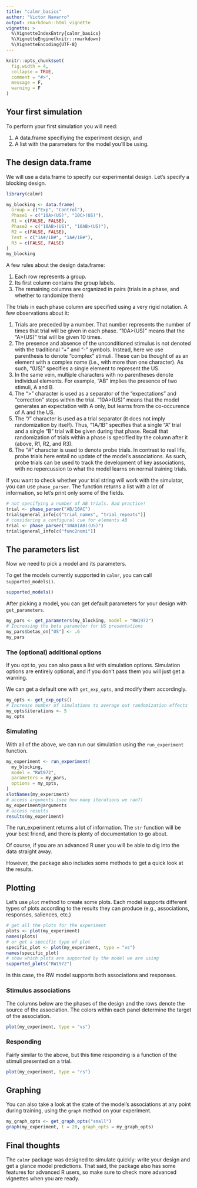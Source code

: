 ```yaml
---
title: "calmr_basics"
author: "Victor Navarro"
output: rmarkdown::html_vignette
vignette: >
  %\VignetteIndexEntry{calmr_basics}
  %\VignetteEngine{knitr::rmarkdown}
  %\VignetteEncoding{UTF-8}
---
```


```R
knitr::opts_chunk$set(
  fig.width = 4,
  collapse = TRUE,
  comment = "#>",
  message = F,
  warning = F
)
```

## Your first simulation

To perform your first simulation you will need:

1. A data.frame specifiying the experiment design, and
2. A list with the parameters for the model you'll be using.

## The design data.frame

We will use a data.frame to specify our experimental design. 
Let's specify a blocking design.

```r
library(calmr)

my_blocking <- data.frame(
  Group = c("Exp", "Control"),
  Phase1 = c("10A>(US)", "10C>(US)"),
  R1 = c(FALSE, FALSE),
  Phase2 = c("10AB>(US)", "10AB>(US)"),
  R2 = c(FALSE, FALSE),
  Test = c("1A#/1B#", "1A#/1B#"),
  R3 = c(FALSE, FALSE)
)
my_blocking
```


A few rules about the design data.frame:

1. Each row represents a group.
2. Its first column contains the group labels.
3. The remaining columns are organized in pairs (trials in a phase, and whether to randomize them)

The trials in each phase column are specified using a very rigid notation. A few observations about it:

1. Trials are preceded by a number. That number represents 
the number of times that trial will be given in each phase. 
"10A>(US)" means that the "A>(US)" trial will be given 10 times.
2. The presence and absence of the unconditioned stimulus is 
not denoted with the traditional "+" and "-" symbols. Instead, 
here we use parenthesis to denote "complex" stimuli. These can 
be thought of as an element with a complex name (i.e., with 
more than one character). As such, "(US)" specifies a single 
element to represent the US.
3. In the same vein, multiple characters with no parentheses 
denote individual elements.
For example, "AB" implies the presence of two stimuli, A and B.
4. The ">" character is used as a separator 
of the "expectations" and "correction" steps within the trial. 
"10A>(US)" means that the model generates an expectation 
with A only, but learns from the co-occurence of A and the US.
5. The "/" character is used as a trial separator 
(it does not imply randomization by itself). 
Thus, "1A/1B" specifies that a single "A" trial 
and a single "B" trial will be given during that phase. 
Recall that randomization of trials within a phase is 
specified by the column after it (above, R1, R2, and R3).
6. The "#" character is used to denote probe trials. 
In contrast to real life, probe trials here entail no 
update of the model's associations. As such, 
probe trials can be used to track the development 
of key associations, with no repercussion to what 
the model learns on normal training trials.

If you want to check whether your trial string will work with the simulator, 
you can use `phase_parser`.
The function returns a list with a lot of information, 
so let's print only some of the fields.

```r
# not specifying a number of AB trials. Bad practice!
trial <- phase_parser("AB/10AC")
trial$general_info[c("trial_names", "trial_repeats")]
# considering a configural cue for elements AB
trial <- phase_parser("10AB(AB)(US)")
trial$general_info[c("func2nomi")]
```


## The parameters list

Now we need to pick a model and its parameters.

To get the models currently supported in `calmr`, you can call `supported_models()`.

```r
supported_models()
```

After picking a model, you can get default parameters for your design with `get_parameters`.
```r
my_pars <- get_parameters(my_blocking, model = "RW1972")
# Increasing the beta parameter for US presentations
my_pars$betas_on["US"] <- .6
my_pars
```


### The (optional) additional options

If you opt to, you can also pass a list with simulation options. 
Simulation options are entirely optional, and if you don't pass them you will just get a warning.

We can get a default one with `get_exp_opts`, and modify them accordingly.


```r
my_opts <- get_exp_opts()
# Increase number of simulations to average out randomization effects
my_opts$iterations <- 5
my_opts
```

### Simulating

With all of the above, we can run our simulation using the `run_experiment` function.

```r
my_experiment <- run_experiment(
  my_blocking,
  model = "RW1972",
  parameters = my_pars,
  options = my_opts,
)
slotNames(my_experiment)
# access arguments (see how many iterations we ran?)
my_experiment@arguments
# access results
results(my_experiment)
```

The run_experiment returns a lot of information.
The `str` function will be your best friend, 
and there is plenty of documentation to go about.

Of course, if you are an advanced R user you will be able to dig into the data straight away.

However, the package also includes some methods to get a quick look at the results.

## Plotting

Let's use `plot` method to create some plots.
Each model supports different types of plots according to the results they can produce
(e.g., associations, responses, saliences, etc.)

```r
# get all the plots for the experiment
plots <- plot(my_experiment)
names(plots)
# or get a specific type of plot
specific_plot <- plot(my_experiment, type = "vs")
names(specific_plot)
# show which plots are supported by the model we are using
supported_plots("RW1972")
```

In this case, the RW model supports both associations and responses.

### Stimulus associations

The columns below are the phases of the design and the rows denote 
the source of the association.
The colors within each panel determine the target of the association.

```r
plot(my_experiment, type = "vs")
```

### Responding

Fairly similar to the above, but this time responding is a function of 
the stimuli presented on a trial.

```r
plot(my_experiment, type = "rs")
```

## Graphing

You can also take a look at the state of the model's associations at any 
point during training, using the `graph` method on your experiment.

```r
my_graph_opts <- get_graph_opts("small")
graph(my_experiment, t = 20, graph_opts = my_graph_opts)
```

## Final thoughts

The `calmr` package was designed to simulate quickly: 
write your design and get a glance model predictions. 
That said, the package also has some features for advanced R users, 
so make sure to check more advanced vignettes when you are ready.


